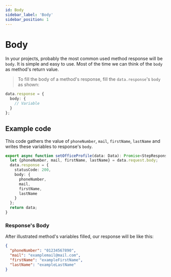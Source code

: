```yaml
---
id: Body
sidebar_label: 'Body'
sidebar_position: 1
---
```


# Body

In your projects, probably the most common used method response will be `body`.
It is simple and easy to use. Most of the time we can think of the `body` as method's return value.

> To fill the body of a method's response, fill the `data.response`'s `body` as shown:
```typescript
data.response = {
  body: {
    // Variable
  }
};
```

## Example code
 
This code gathers the value of `phoneNumber`, `mail`, `firstName`, `lastName` and writes these variables to response's `body`.
 
```typescript title="projectName/Classes/index.ts"
export async function setOfficeProfile(data: Data): Promise<StepResponse> {
  let {phoneNumber, mail, firstName, lastName} = data.request.body;
  data.response = {
    statusCode: 200,
    body: {
      phoneNumber,
      mail,
      firstName,
      lastName
    }
  };
  return data;
}  
```
### Response's Body

After illustrated method's variables filled, our response will be like this: 

```JSON title="Response's body"
{
  "phoneNumber": "01234567890",
  "mail": "examplemail@mail.com",
  "firstName": "exampleFirstName",
  "lastName": "exampleLastName"
}
```